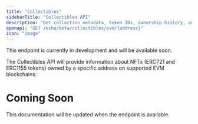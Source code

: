 ```yaml
---
title: "Collectibles"
sidebarTitle: "Collectibles API"
description: "Get collection metadata, token IDs, ownership history, and asset valuations for ERC721 and ERC1155 NFT collections."
openapi: "GET /echo/beta/collectibles/evm/{address}"
icon: "image"
---
```


<Note>
  This endpoint is currently in development and will be available soon.
</Note>

The Collectibles API will provide information about NFTs (ERC721 and ERC1155 tokens) owned by a specific address on supported EVM blockchains.

# Coming Soon

This documentation will be updated when the endpoint is available.
